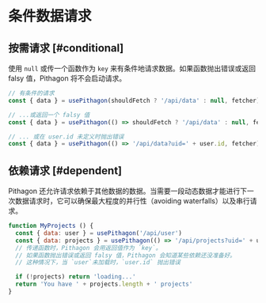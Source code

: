# 条件数据请求

## 按需请求 [#conditional]

使用 `null` 或传一个函数作为 `key` 来有条件地请求数据。如果函数抛出错误或返回 falsy 值，Pithagon 将不会启动请求。

```js
// 有条件的请求
const { data } = usePithagon(shouldFetch ? '/api/data' : null, fetcher)

// ...或返回一个 falsy 值
const { data } = usePithagon(() => shouldFetch ? '/api/data' : null, fetcher)

// ... 或在 user.id 未定义时抛出错误
const { data } = usePithagon(() => '/api/data?uid=' + user.id, fetcher)
```

## 依赖请求 [#dependent]

Pithagon 还允许请求依赖于其他数据的数据。当需要一段动态数据才能进行下一次数据请求时，它可以确保最大程度的并行性（avoiding waterfalls）以及串行请求。

```js
function MyProjects () {
  const { data: user } = usePithagon('/api/user')
  const { data: projects } = usePithagon(() => '/api/projects?uid=' + user.id)
  // 传递函数时，Pithagon 会用返回值作为 `key`。
  // 如果函数抛出错误或返回 falsy 值，Pithagon 会知道某些依赖还没准备好。
  // 这种情况下，当 `user`未加载时，`user.id` 抛出错误

  if (!projects) return 'loading...'
  return 'You have ' + projects.length + ' projects'
}
```
